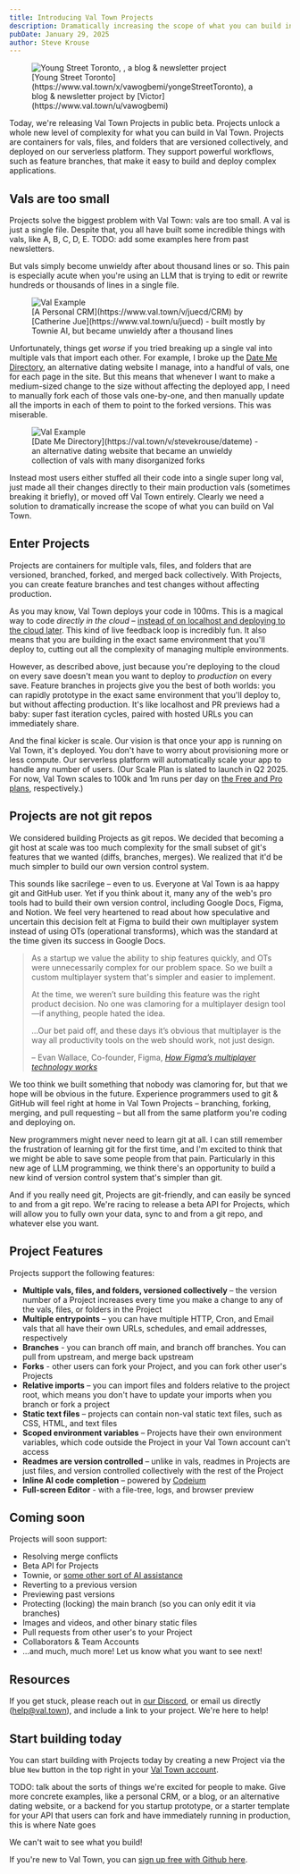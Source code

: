 ```yaml
---
title: Introducing Val Town Projects
description: Dramatically increasing the scope of what you can build in Val Town, Projects are groups of vals, files, and folders, versioned collectively
pubDate: January 29, 2025
author: Steve Krouse
---
```



<figure>
  <Image
    src={ProjectsExample}
    alt="Young Street Toronto, ,
    a blog & newsletter project"
  />
  <figcaption>
    [Young Street Toronto](https://www.val.town/x/vawogbemi/yongeStreetToronto),
    a blog & newsletter project by [Victor](https://www.val.town/u/vawogbemi)
  </figcaption>
</figure>

Today, we're releasing Val Town Projects in public beta. Projects unlock a whole new level of complexity for what you can build in Val Town. Projects are containers for vals, files, and folders that are versioned collectively, and deployed on our serverless platform. They support powerful workflows, such as feature branches, that make it easy to build and deploy complex applications.

## Vals are too small

Projects solve the biggest problem with Val Town: vals are too small. A val is just a single file. Despite that, you all have built some incredible things with vals, like A, B, C, D, E. TODO: add some examples here from past newsletters.

But vals simply become unwieldy after about thousand lines or so. This pain is especially acute when you're using an LLM that is trying to edit or rewrite hundreds or thousands of lines in a single file.

<figure>
  <Image src={ValExample} alt="Val Example" />
  <figcaption>
    [A Personal CRM](https://www.val.town/v/juecd/CRM) by [Catherine
    Jue](https://www.val.town/u/juecd) - built mostly by Townie AI, but became
    unwieldy after a thousand lines
  </figcaption>
</figure>

Unfortunately, things get _worse_ if you tried breaking up a single val into multiple vals that import each other. For example, I broke up the [Date Me Directory](https://val.town/stevekrouse/dateme), an alternative dating website I manage, into a handful of vals, one for each page in the site. But this means that
whenever I want to make a medium-sized change to the size without affecting the deployed app, I need to manually fork each of those vals one-by-one, and then manually update all the imports in each of them to point to the forked versions. This was miserable.

<figure>
  <Image src={DateMe} alt="Val Example" />
  <figcaption>
    [Date Me Directory](https://val.town/v/stevekrouse/dateme) - an alternative
    dating website that became an unwieldy collection of vals with many
    disorganized forks
  </figcaption>
</figure>

Instead most users either stuffed all their code into a single super long val, just made all their changes directly to their main production vals (sometimes breaking it briefly), or moved off Val Town entirely. Clearly we need a solution to dramatically increase the scope of what you can build on Val Town.

## Enter Projects

Projects are containers for multiple vals, files, and folders that are versioned, branched, forked, and merged back collectively. With Projects, you can create feature branches and test changes without affecting production.

As you may know, Val Town deploys your code in 100ms. This is a magical way to code _directly in the cloud_ – [instead of on localhost and deploying to the cloud later](https://dx.tips/the-end-of-localhost). This kind of live feedback loop is incredibly fun. It also means that you are building in the exact same environment that you'll deploy to, cutting out all the complexity of managing multiple environments.

However, as described above, just because you're deploying to the cloud on every save doesn't mean you want to deploy to _production_ on every save. Feature branches in projects give you the best of both worlds: you can rapidly prototype in the exact same environment that you'll deploy to, but without affecting production. It's like localhost and PR previews had a baby: super fast iteration cycles, paired with hosted URLs you can immediately share.

And the final kicker is scale. Our vision is that once your app is running on Val Town, it's deployed. You don't have to worry about provisioning more or less compute. Our serverless platform will automatically scale your app to handle any number of users. (Our Scale Plan is slated to launch in Q2 2025. For now, Val Town scales to 100k and 1m runs per day on [the Free and Pro plans](https://www.val.town/pricing), respectively.)

## Projects are not git repos

We considered building Projects as git repos. We decided that becoming a git host at scale was too much complexity for the small subset of git's features that we wanted (diffs, branches, merges). We realized that it'd be much simpler to build our own version control system.

This sounds like sacrilege – even to us. Everyone at Val Town is aa happy git and GitHub user. Yet if you think about it, many any of the web's pro tools had to build their own version control, including Google Docs, Figma, and Notion. We feel very heartened to read about how speculative and uncertain this decision felt at Figma to build their own multiplayer system instead of using OTs (operational transforms), which was the standard at the time given its success in Google Docs.

<style>
  {`
    blockquote  {
      font-size: inherit;
    }
  `}
</style>

> As a startup we value the ability to ship features quickly, and OTs were unnecessarily complex for our problem space. So we built a custom multiplayer system that's simpler and easier to implement.
>
> At the time, we weren’t sure building this feature was the right product decision. No one was clamoring for a multiplayer design tool—if anything, people hated the idea.
>
> ...Our bet paid off, and these days it’s obvious that multiplayer is the way all productivity tools on the web should work, not just design.
>
> – Evan Wallace, Co-founder, Figma, [_How Figma’s multiplayer technology works_](https://www.figma.com/blog/how-figmas-multiplayer-technology-works/)

We too think we built something that nobody was clamoring for, but that we hope will be obvious in the future. Experience programmers used to git & GitHub will feel right at home in Val Town Projects – branching, forking, merging, and pull requesting – but all from the same platform you're coding and deploying on.

New programmers might never need to learn git at all. I can still remember the frustration of learning git for the first time, and I'm excited to think that we might be able to save some people from that pain. Particularly in this new age of LLM programming, we think there's an opportunity to build a new kind of version control system that's simpler than git.

And if you really need git, Projects are git-friendly, and can easily be synced to and from a git repo. We're racing to release a beta API for Projects, which will allow you to fully own your data, sync to and from a git repo, and whatever else you want.

## Project Features

Projects support the following features:

- **Multiple vals, files, and folders, versioned collectively** – the version number of a Project increases every time you make a change to any of the vals, files, or folders in the Project
- **Multiple entrypoints** – you can have multiple HTTP, Cron, and Email vals that all have their own URLs, schedules, and email addresses, respectively
- **Branches** - you can branch off main, and branch off branches. You can pull from upstream, and merge back upstream
- **Forks** - other users can fork your Project, and you can fork other user's Projects
- **Relative imports** – you can import files and folders relative to the project root, which means you don't have to update your imports when you branch or fork a project
- **Static text files** – projects can contain non-val static text files, such as CSS, HTML, and text files
- **Scoped environment variables** – Projects have their own environment variables, which code outside the Project in your Val Town account can't access
- **Readmes are version controlled** – unlike in vals, readmes in Projects are just files, and version controlled collectively with the rest of the Project
- **Inline AI code completion** – powered by [Codeium](https://codeium.com)
- **Full-screen Editor** - with a file-tree, logs, and browser preview

## Coming soon

Projects will soon support:

- Resolving merge conflicts
- Beta API for Projects
- Townie, or [some other sort of AI assistance](./fast-follow/)
- Reverting to a previous version
- Previewing past versions
- Protecting (locking) the main branch (so you can only edit it via branches)
- Images and videos, and other binary static files
- Pull requests from other user's to your Project
- Collaborators & Team Accounts
- ...and much, much more! Let us know what you want to see next!

## Resources

If you get stuck, please reach out in [our Discord](https://discord.gg/dHv45uN5RY), or email us directly (help@val.town), and include a link to your project. We're here to help!

## Start building today

You can start building with Projects today by creating a new Project via the blue `New` button in the top right in your [Val Town account](https://val.town/).

TODO: talk about the sorts of things we're excited for people to make. Give more concrete examples, like a personal CRM, or a blog, or an alternative dating website, or a backend for you startup prototype, or a starter template for your API that users can fork and have immediately running in production, this is where Nate goes

We can't wait to see what you build!

If you're new to Val Town, you can [sign up free with Github here](https://val.town/).
